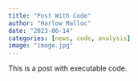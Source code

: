 ```yaml
---
title: "Post With Code"
author: "Harlow Malloc"
date: "2023-06-14"
categories: [news, code, analysis]
image: "image.jpg"
---
```


This is a post with executable code.
